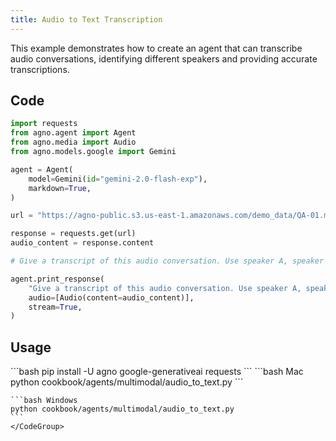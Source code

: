 ```yaml
---
title: Audio to Text Transcription
---
```


This example demonstrates how to create an agent that can transcribe audio conversations, identifying different speakers and providing accurate transcriptions.

## Code

```python cookbook/agents/multimodal/audio_to_text.py
import requests
from agno.agent import Agent
from agno.media import Audio
from agno.models.google import Gemini

agent = Agent(
    model=Gemini(id="gemini-2.0-flash-exp"),
    markdown=True,
)

url = "https://agno-public.s3.us-east-1.amazonaws.com/demo_data/QA-01.mp3"

response = requests.get(url)
audio_content = response.content

# Give a transcript of this audio conversation. Use speaker A, speaker B to identify speakers.

agent.print_response(
    "Give a transcript of this audio conversation. Use speaker A, speaker B to identify speakers.",
    audio=[Audio(content=audio_content)],
    stream=True,
)
```

## Usage

<Steps>
  <Snippet file="create-venv-step.mdx" />

  <Step title="Install libraries">
    ```bash
    pip install -U agno google-generativeai requests
    ```
  </Step>

  <Step title="Run Agent">
    <CodeGroup>
    ```bash Mac
    python cookbook/agents/multimodal/audio_to_text.py
    ```
    
    ```bash Windows
    python cookbook/agents/multimodal/audio_to_text.py
    ```
    </CodeGroup>
  </Step>
</Steps>